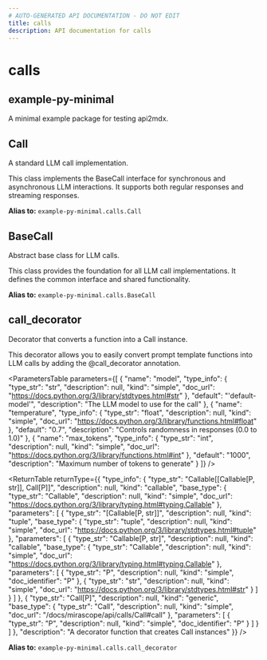 ```yaml
---
# AUTO-GENERATED API DOCUMENTATION - DO NOT EDIT
title: calls
description: API documentation for calls
---
```


# calls

## <ApiType type="Module" path="calls/index" symbolName="example-py-minimal" /> example-py-minimal

A minimal example package for testing api2mdx.

## <ApiType type="Alias" path="calls/index" symbolName="Call" /> Call

A standard LLM call implementation.

This class implements the BaseCall interface for synchronous and
asynchronous LLM interactions. It supports both regular responses
and streaming responses.


**Alias to:** `example-py-minimal.calls.Call`

## <ApiType type="Alias" path="calls/index" symbolName="BaseCall" /> BaseCall

Abstract base class for LLM calls.

This class provides the foundation for all LLM call implementations.
It defines the common interface and shared functionality.


**Alias to:** `example-py-minimal.calls.BaseCall`

## <ApiType type="Alias" path="calls/index" symbolName="call_decorator" /> call_decorator

Decorator that converts a function into a Call instance.

This decorator allows you to easily convert prompt template functions
into LLM calls by adding the @call_decorator annotation.

<ParametersTable
  parameters={[
  {
    "name": "model",
    "type_info": {
      "type_str": "str",
      "description": null,
      "kind": "simple",
      "doc_url": "https://docs.python.org/3/library/stdtypes.html#str"
    },
    "default": "'default-model'",
    "description": "The LLM model to use for the call"
  },
  {
    "name": "temperature",
    "type_info": {
      "type_str": "float",
      "description": null,
      "kind": "simple",
      "doc_url": "https://docs.python.org/3/library/functions.html#float"
    },
    "default": "0.7",
    "description": "Controls randomness in responses (0.0 to 1.0)"
  },
  {
    "name": "max_tokens",
    "type_info": {
      "type_str": "int",
      "description": null,
      "kind": "simple",
      "doc_url": "https://docs.python.org/3/library/functions.html#int"
    },
    "default": "1000",
    "description": "Maximum number of tokens to generate"
  }
]}
/>

<ReturnTable
  returnType={{
  "type_info": {
    "type_str": "Callable[[Callable[P, str]], Call[P]]",
    "description": null,
    "kind": "callable",
    "base_type": {
      "type_str": "Callable",
      "description": null,
      "kind": "simple",
      "doc_url": "https://docs.python.org/3/library/typing.html#typing.Callable"
    },
    "parameters": [
      {
        "type_str": "[Callable[P, str]]",
        "description": null,
        "kind": "tuple",
        "base_type": {
          "type_str": "tuple",
          "description": null,
          "kind": "simple",
          "doc_url": "https://docs.python.org/3/library/stdtypes.html#tuple"
        },
        "parameters": [
          {
            "type_str": "Callable[P, str]",
            "description": null,
            "kind": "callable",
            "base_type": {
              "type_str": "Callable",
              "description": null,
              "kind": "simple",
              "doc_url": "https://docs.python.org/3/library/typing.html#typing.Callable"
            },
            "parameters": [
              {
                "type_str": "P",
                "description": null,
                "kind": "simple",
                "doc_identifier": "P"
              },
              {
                "type_str": "str",
                "description": null,
                "kind": "simple",
                "doc_url": "https://docs.python.org/3/library/stdtypes.html#str"
              }
            ]
          }
        ]
      },
      {
        "type_str": "Call[P]",
        "description": null,
        "kind": "generic",
        "base_type": {
          "type_str": "Call",
          "description": null,
          "kind": "simple",
          "doc_url": "/docs/mirascope/api/calls/Call#call"
        },
        "parameters": [
          {
            "type_str": "P",
            "description": null,
            "kind": "simple",
            "doc_identifier": "P"
          }
        ]
      }
    ]
  },
  "description": "A decorator function that creates Call instances"
}}
/>


**Alias to:** `example-py-minimal.calls.call_decorator`

